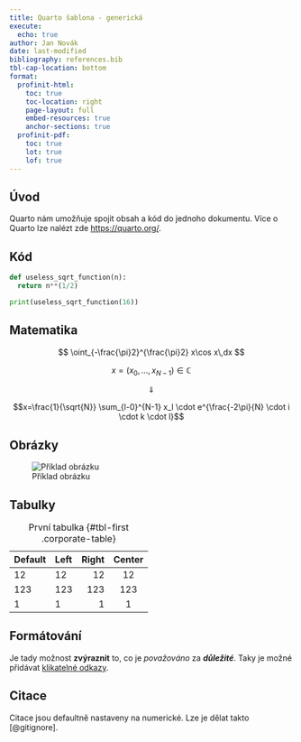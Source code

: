 ```yaml
---
title: Quarto šablona - generická
execute:
  echo: true
author: Jan Novák
date: last-modified
bibliography: references.bib
tbl-cap-location: bottom
format:
  profinit-html:
    toc: true
    toc-location: right
    page-layout: full
    embed-resources: true
    anchor-sections: true
  profinit-pdf:
    toc: true
    lot: true
    lof: true
---
```



## Úvod

Quarto nám umožňuje spojit obsah a kód do jednoho dokumentu. Více o Quarto lze nalézt zde <https://quarto.org/>.

## Kód

```python
def useless_sqrt_function(n):
  return n**(1/2)

print(useless_sqrt_function(16))
```

## Matematika
$$ \oint_{-\frac{\pi}2}^{\frac{\pi}2} x\cos x\,dx $$

$$x=(x_0, ..., x_{N-1}) \in \mathbb{C}$$

$$\Downarrow$$

$$x=\frac{1}{\sqrt{N}} \sum_{l-0}^{N-1} x_l \cdot e^{\frac{-2\pi}{N} \cdot i \cdot k \cdot l}$$

## Obrázky

![Příklad obrázku](https://imgs.xkcd.com/comics/judgment_day_2x.png)

## Tabulky

| Default | Left | Right | Center |
|---------|:-----|------:|:------:|
| 12      | 12   |    12 |   12   |
| 123     | 123  |   123 |  123   |
| 1       | 1    |     1 |   1    |
: První tabulka {#tbl-first .corporate-table}

## Formátování

Je tady možnost **zvýraznit** to, co je *považováno* za ***důležité***. Taky je možné přidávat [klikatelné odkazy](https://www.youtube.com/watch?v=dQw4w9WgXcQ).

## Citace

Citace jsou defaultně nastaveny na numerické. Lze je dělat takto [@gitignore].

